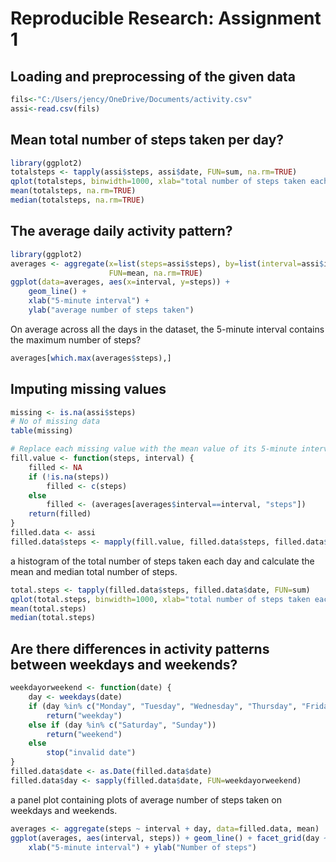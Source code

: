# Reproducible Research:  Assignment 1

## Loading and preprocessing of the given data
```{r data}
fils<-"C:/Users/jency/OneDrive/Documents/activity.csv"
assi<-read.csv(fils)
```

## Mean total number of steps taken per day?
```{r}
library(ggplot2)
totalsteps <- tapply(assi$steps, assi$date, FUN=sum, na.rm=TRUE)
qplot(totalsteps, binwidth=1000, xlab="total number of steps taken each day")
mean(totalsteps, na.rm=TRUE)
median(totalsteps, na.rm=TRUE)
```

## The average daily activity pattern?
```{r}
library(ggplot2)
averages <- aggregate(x=list(steps=assi$steps), by=list(interval=assi$interval),
                      FUN=mean, na.rm=TRUE)
ggplot(data=averages, aes(x=interval, y=steps)) +
    geom_line() +
    xlab("5-minute interval") +
    ylab("average number of steps taken")
```

On average across all the days in the dataset, the 5-minute interval contains
the maximum number of steps?
```{r}
averages[which.max(averages$steps),]
```

## Imputing missing values

```{r how_many_missing}
missing <- is.na(assi$steps)
# No of missing data
table(missing)
```

```{r}
# Replace each missing value with the mean value of its 5-minute interval
fill.value <- function(steps, interval) {
    filled <- NA
    if (!is.na(steps))
        filled <- c(steps)
    else
        filled <- (averages[averages$interval==interval, "steps"])
    return(filled)
}
filled.data <- assi
filled.data$steps <- mapply(fill.value, filled.data$steps, filled.data$interval)
```
a histogram of the total number of steps taken each day and calculate the mean and median total number of steps.

```{r}
total.steps <- tapply(filled.data$steps, filled.data$date, FUN=sum)
qplot(total.steps, binwidth=1000, xlab="total number of steps taken each day")
mean(total.steps)
median(total.steps)
```


## Are there differences in activity patterns between weekdays and weekends?


```{r}
weekdayorweekend <- function(date) {
    day <- weekdays(date)
    if (day %in% c("Monday", "Tuesday", "Wednesday", "Thursday", "Friday"))
        return("weekday")
    else if (day %in% c("Saturday", "Sunday"))
        return("weekend")
    else
        stop("invalid date")
}
filled.data$date <- as.Date(filled.data$date)
filled.data$day <- sapply(filled.data$date, FUN=weekdayorweekend)
```

a panel plot containing plots of average number of steps taken
on weekdays and weekends.
```{r}
averages <- aggregate(steps ~ interval + day, data=filled.data, mean)
ggplot(averages, aes(interval, steps)) + geom_line() + facet_grid(day ~ .) +
    xlab("5-minute interval") + ylab("Number of steps")
```